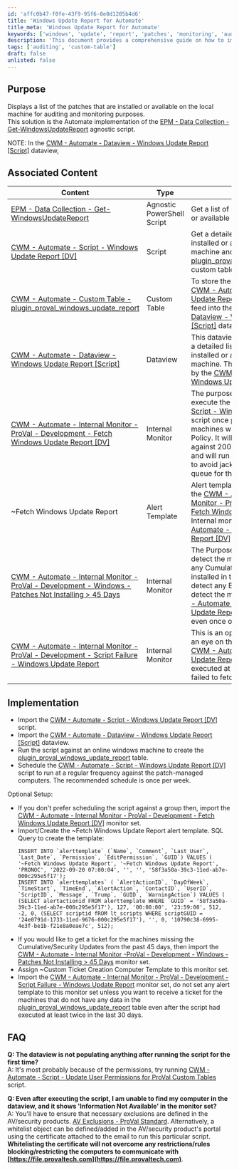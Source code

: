 ```yaml
---
id: 'affc0b47-f0fe-43f9-95f6-0e0d1205b4d6'
title: 'Windows Update Report for Automate'
title_meta: 'Windows Update Report for Automate'
keywords: ['windows', 'update', 'report', 'patches', 'monitoring', 'auditing']
description: 'This document provides a comprehensive guide on how to implement and use the Windows Update Report in ConnectWise Automate for auditing and monitoring installed or available patches on local machines. It includes associated content, implementation steps, and FAQs.'
tags: ['auditing', 'custom-table']
draft: false
unlisted: false
---
```

## Purpose

Displays a list of the patches that are installed or available on the local machine for auditing and monitoring purposes.  
This solution is the Automate implementation of the [EPM - Data Collection - Get-WindowsUpdateReport](https://proval.itglue.com/DOC-5078775-10372095) agnostic script.

NOTE: In the [CWM - Automate - Dataview - Windows Update Report [Script]](https://proval.itglue.com/DOC-5078775-10861701) dataview,

## Associated Content

| Content                                                                                                         | Type                     | Function                                                                                                                  |
|-----------------------------------------------------------------------------------------------------------------|--------------------------|--------------------------------------------------------------------------------------------------------------------------|
| [EPM - Data Collection - Get-WindowsUpdateReport](https://proval.itglue.com/DOC-5078775-10372095)             | Agnostic PowerShell Script | Get a list of patches that are installed or available on the local machine.                                            |
| [CWM - Automate - Script - Windows Update Report [DV]](https://proval.itglue.com/DOC-5078775-10861682)        | Script                   | Get a detailed list of patches that are installed or available on the local machine and store it in the [plugin_proval_windows_update_report](https://proval.itglue.com/5078775/docs/10861700) custom table. |
| [CWM - Automate - Custom Table - plugin_proval_windows_update_report](https://proval.itglue.com/DOC-5078775-10861700) | Custom Table             | To store the data grabbed by the [CWM - Automate - Script - Windows Update Report [DV]](https://proval.itglue.com/DOC-5078775-10861682) script in order to feed into the [CWM - Automate - Dataview - Windows Update Report [Script]](https://proval.itglue.com/DOC-5078775-10861701) dataview. |
| [CWM - Automate - Dataview - Windows Update Report [Script]](https://proval.itglue.com/DOC-5078775-10861701)   | Dataview                 | This dataview was required to display a detailed list of patches that are installed or available on the local machine. The data is being populated by the [CWM - Automate - Script - Windows Update Report [DV]](https://proval.itglue.com/DOC-5078775-10861682) script. |
| [CWM - Automate - Internal Monitor - ProVal - Development - Fetch Windows Update Report [DV]](https://proval.itglue.com/DOC-5078775-10946276) | Internal Monitor          | The purpose of this monitor set is to execute the [CWM - Automate - Script - Windows Update Report [DV]](https://proval.itglue.com/DOC-5078775-10861682) script once per week against all the machines with the Managed Patching Policy. It will execute the script against 200 online machines at a time and will run every 15 minutes interval to avoid jacking up with the script queue for the larger environments. |
| ~Fetch Windows Update Report                                                                                  | Alert Template           | Alert template to be used along with the [CWM - Automate - Internal Monitor - ProVal - Development - Fetch Windows Update Report [DV]](https://proval.itglue.com/DOC-5078775-10946276) Internal monitor to call the [CWM - Automate - Script - Windows Update Report [DV]](https://proval.itglue.com/DOC-5078775-10861682) script. |
| [CWM - Automate - Internal Monitor -ProVal - Development - Windows - Patches Not Installing > 45 Days](https://proval.itglue.com/5078775/docs/10946278) | Internal Monitor          | The Purpose of this monitor set is to detect the machines that do have not any Cumulative/Security Patches installed in the past 45 days. It will not detect any EOL machine, and will only detect the machines where the [CWM - Automate - Script - Windows Update Report [DV]](https://proval.itglue.com/DOC-5078775-10861682) script is executed even once over the past 7 days. |
| [CWM - Automate - Internal Monitor - ProVal - Development - Script Failure - Windows Update Report](https://proval.itglue.com/DOC-5078775-11563432) | Internal Monitor          | This is an optional monitor set to keep an eye on the machines where the [CWM - Automate - Script - Windows Update Report [DV]](https://proval.itglue.com/DOC-5078775-10861682) script had executed at least twice in a month but failed to fetch any data. |

## Implementation

- Import the [CWM - Automate - Script - Windows Update Report [DV]](https://proval.itglue.com/DOC-5078775-10861682) script.
- Import the [CWM - Automate - Dataview - Windows Update Report [Script]](https://proval.itglue.com/DOC-5078775-10861701) dataview.
- Run the script against an online windows machine to create the [plugin_proval_windows_update_report](https://proval.itglue.com/5078775/docs/10861700) table.
- Schedule the [CWM - Automate - Script - Windows Update Report [DV]](https://proval.itglue.com/DOC-5078775-10861682) script to run at a regular frequency against the patch-managed computers. The recommended schedule is once per week.

Optional Setup:
- If you don't prefer scheduling the script against a group then, import the [CWM - Automate - Internal Monitor - ProVal - Development - Fetch Windows Update Report [DV]](https://proval.itglue.com/DOC-5078775-10946276) monitor set.
- Import/Create the ~Fetch Windows Update Report alert template. SQL Query to create the template:
  ```
  INSERT INTO `alerttemplate` (`Name`, `Comment`, `Last_User`, `Last_Date`, `Permission`, `EditPermission`, `GUID`) VALUES ( '~Fetch Windows Update Report', '~Fetch Windows Update Report', 'PRONOC', '2022-09-20 07:00:04', '', '', '58f3a50a-39c3-11ed-ab7e-000c295e5f17');
  INSERT INTO `alerttemplates` ( `AlertActionID`, `DayOfWeek`, `TimeStart`, `TimeEnd`, `AlertAction`, `ContactID`, `UserID`, `ScriptID`, `Message`, `Trump`, `GUID`, `WarningAction`) VALUES ( (SELECT alertactionid FROM alerttemplate WHERE `GUID` = '58f3a50a-39c3-11ed-ab7e-000c295e5f17'), 127, '00:00:00', '23:59:00', 512, -2, 0, (SELECT scriptid fROM lt_scripts WHERE scriptGUID = '24e0791d-1733-11ed-9676-000c295e5f17'), '', 0, '10790c38-6995-4e3f-be1b-f21e8a0eae7c', 512);
  ```
- If you would like to get a ticket for the machines missing the Cumulative/Security Updates from the past 45 days, then import the [CWM - Automate - Internal Monitor -ProVal - Development - Windows - Patches Not Installing > 45 Days](https://proval.itglue.com/5078775/docs/10946278) monitor set.
- Assign ~Custom Ticket Creation Computer Template to this monitor set.
- Import the [CWM - Automate - Internal Monitor - ProVal - Development - Script Failure - Windows Update Report](https://proval.itglue.com/DOC-5078775-11563432) monitor set, do not set any alert template to this monitor set unless you want to receive a ticket for the machines that do not have any data in the [plugin_proval_windows_update_report](https://proval.itglue.com/5078775/docs/10861700) table even after the script had executed at least twice in the last 30 days.

## FAQ

**Q: The dataview is not populating anything after running the script for the first time?**  
A: It's most probably because of the permissions, try running [CWM - Automate - Script - Update User Permissions for ProVal Custom Tables](https://proval.itglue.com/DOC-5078775-8056027) script.  

**Q: Even after executing the script, I am unable to find my computer in the dataview, and it shows 'Information Not Available' in the monitor set?**  
A: You'll have to ensure that necessary exclusions are defined in the AV/security products. [AV Exclusions - ProVal Standard](https://proval.itglue.com/DOC-5078775-10955006). Alternatively, a whitelist object can be defined/added in the AV/security product's portal using the certificate attached to the email to run this particular script.  
**Whitelisting the certificate will not overcome any restrictions/rules blocking/restricting the computers to communicate with [https://file.provaltech.com](https://file.provaltech.com)**.











